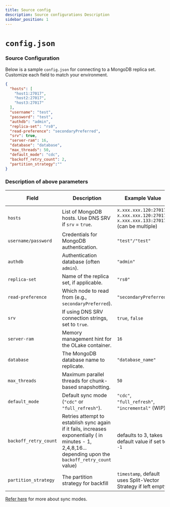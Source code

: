 ```yaml
---
title: Source config
description: Source configurations Description
sidebar_position: 1
---
```


# `config.json`

### Source Configuration
Below is a sample `config.json` for connecting to a MongoDB replica set. Customize each field to match your environment.

```json title="olake_folder/config.json"
{
  "hosts": [
    "host1:27017",
    "host2:27017",
    "host3:27017"
  ],
  "username": "test",
  "password": "test",
  "authdb": "admin",
  "replica-set": "rs0",
  "read-preference": "secondaryPreferred",
  "srv": true,
  "server-ram": 16,
  "database": "database",
  "max_threads": 50,
  "default_mode": "cdc",
  "backoff_retry_count": 2,
  "partition_strategy":""
}
```

### Description of above parameters

| Field               | Description                                                 | Example Value           | Data Type |
|---------------------|-------------------------------------------------------------|-------------------------| ---- |
| `hosts`            | List of MongoDB hosts. Use DNS SRV if `srv` = `true`.       | `x.xxx.xxx.120:27017`, `x.xxx.xxx.120:27017, x.xxx.xxx.133:27017`  (can be multiple)     | []STRING  |
| `username/password`| Credentials for MongoDB authentication.                     | `"test"/"test"`        | STRING |
| `authdb`           | Authentication database (often `admin`).                    | `"admin"`              | STRING |
| `replica-set`      | Name of the replica set, if applicable.                     | `"rs0"`                | STRING |
| `read-preference`  | Which node to read from (e.g., `secondaryPreferred`).       | `"secondaryPreferred"` |STRING |
| `srv`              | If using DNS SRV connection strings, set to `true`.         | `true`, `false`         | BOOL
| `server-ram`       | Memory management hint for the OLake container.             | `16`                   | UINT
| `database`         | The MongoDB database name to replicate.                     | `"database_name"`           | STRING |
| `max_threads`      | Maximum parallel threads for chunk-based snapshotting.      | `50`                   | INT |
| `default_mode`     | Default sync mode (`"cdc"` or `"full_refresh"`).            | `"cdc"`, `"full_refresh"`, `"incremental"` (WIP)                | 
| `backoff_retry_count`     | Retries attempt to establish sync again if it fails, increases exponentially ( in minutes - 1, 2,4,8,16... depending upon the `backoff_retry_count` value)            |   defaults to 3, takes default value if set to `-1`            | INT |
| `partition_strategy`                  |  The partition strategy for backfill               |   `timestamp`, default uses Split-Vector Strategy if left empty          | |

[Refer here](https://github.com/datazip-inc/olake/blob/master/types/sync_mode.go) for more about sync modes.
